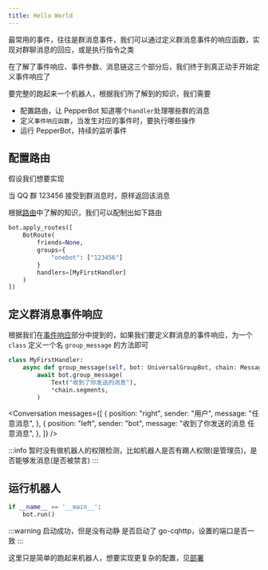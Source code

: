 ```yaml
---
title: Hello World
---
```


最常用的事件，往往是群消息事件，我们可以通过定义群消息事件的响应函数，实现对群聊消息的回应，或是执行指令之类

在了解了事件响应、事件参数、消息链这三个部分后，我们终于到真正动手开始定义事件响应了

要完整的跑起来一个机器人，根据我们所了解到的知识，我们需要

-   配置路由，让 PepperBot 知道哪个`handler`处理哪些群的消息
-   定义`事件响应函数`，当发生对应的事件时，要执行哪些操作
-   运行 PepperBot，持续的监听事件

## 配置路由

假设我们想要实现

当 QQ 群 123456 接受到群消息时，原样返回该消息

根据[路由](./route.md)中了解的知识，我们可以配制出如下路由

```py
bot.apply_routes([
    BotRoute(
        friends=None,
        groups={
            "onebot": ["123456"]
        }
        handlers=[MyFirstHandler]
    )
])

```

## 定义群消息事件响应

根据我们在[事件响应](./mechanism.md)部分中提到的，如果我们要定义群消息的事件响应，为一个 `class` 定义一个名 `group_message` 的方法即可

```py
class MyFirstHandler:
    async def group_message(self, bot: UniversalGroupBot, chain: MessageChain):
        await bot.group_message(
            Text("收到了你发送的消息"),
            *chain.segments,
        )
```


<Conversation
    messages={[
        {
            position: "right",
            sender: "用户",
            message: "任意消息",
        },
        {
            position: "left",
            sender: "bot",
            message: "收到了你发送的消息 任意消息",
        },
    ]}
/>

:::info
暂时没有做机器人的权限检测，比如机器人是否有踢人权限(是管理员)，是否能够发消息(是否被禁言)
:::

## 运行机器人

```py
if __name__ == '__main__':
    bot.run()
```

:::warning 启动成功，但是没有动静
是否启动了 go-cqhttp，设置的端口是否一致
:::

这里只是简单的跑起来机器人，想要实现更复杂的配置，见[部署](../advance/deploy.md)
